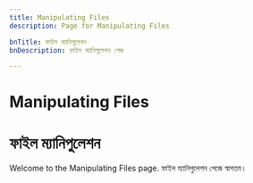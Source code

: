 ```yaml
---
title: Manipulating Files
description: Page for Manipulating Files

bnTitle: ফাইল ম্যানিপুলেশন
bnDescription: ফাইল ম্যানিপুলেশন পেজ

---
```


# <I18nEnglish>Manipulating Files</I18nEnglish>
# <I18nBangla>ফাইল ম্যানিপুলেশন</I18nBangla>


<I18nEnglish>
Welcome to the Manipulating Files page.
</I18nEnglish>

<I18nBangla>
ফাইল ম্যানিপুলেশন পেজে স্বাগতম।
</I18nBangla>


